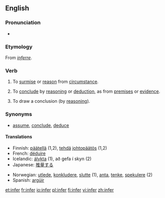 ==English==

===Pronunciation===
*{{audio|en-us-infer.ogg|Audio (US)}}

===Etymology===
From {{L.}} ''[[inferre]]''.

===Verb===
{{en-verb|infers|inferring|inferred}}

# {{transitive}} To [[surmise]] or [[reason]] from [[circumstance]].
# {{transitive}} To [[conclude]] by [[reason]]ing or [[deduction]], as from [[premise]]s or [[evidence]].
# {{intransitive}} To draw a conclusion (by [[reason]]ing).

===Synonyms===
*[[assume]], [[conclude]], [[deduce]]

====Translations====
{{rfc-level|Translations at L4+ not in L3 POS section (AutoFormat would have corrected level of Synonyms)}}
{{top}}
*Finnish: [[päätellä]] (1,2), [[tehdä]] [[johtopäätös]] (1,2)
*French: [[déduire]]
*Icelandic: [[álykta]] (1), að gefa í skyn (2)
*Japanese: [[推量]]する
{{mid}}
*Norwegian: [[utlede]], [[konkludere]], [[slutte]] (1), [[anta]], [[tenke]], [[spekulere]] (2)
*Spanish: [[argüir]]
{{bottom}}

[[et:infer]]
[[fr:infer]]
[[io:infer]]
[[pl:infer]]
[[fi:infer]]
[[vi:infer]]
[[zh:infer]]